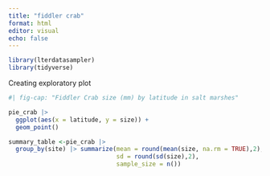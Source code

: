 ```yaml
---
title: "fiddler crab"
format: html
editor: visual
echo: false
---
```


```r
library(lterdatasampler)
library(tidyverse)
```

Creating exploratory plot

```r
#| fig-cap: "Fiddler Crab size (mm) by latitude in salt marshes"

pie_crab |> 
  ggplot(aes(x = latitude, y = size)) +
  geom_point()
```

```r
summary_table <-pie_crab |> 
  group_by(site) |> summarize(mean = round(mean(size, na.rm = TRUE),2), 
                              sd = round(sd(size),2),
                              sample_size = n())
```
